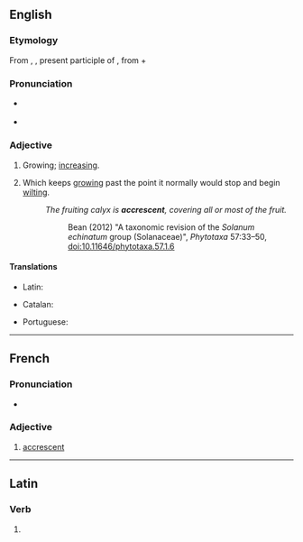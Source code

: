 ==English==

===Etymology===
From {{der|en|la|accrescens}}, {{m|la|accrescentis}}, present participle of {{m|la|accresco|accrescere}}, from {{m|la|ad}} + {{m|la|cresco|crescere|to grow}}

===Pronunciation===
* {{a|RP}} {{IPA|/əˈkɹɛsənt/|lang=en}}
* {{audio|en-us-accrescent.ogg|Audio (US)|lang=en}}

===Adjective===
{{en-adj}}

# Growing; [[increasing]].
#: {{rfquotek|Shuckford}}
# {{lb|en|botany}} Which keeps [[grow]]ing past the point it normally would stop and begin [[wilt]]ing.
#: ''The fruiting calyx is '''accrescent''', covering all or most of the fruit.''
#::Bean (2012) "A taxonomic revision of the ''Solanum echinatum'' group (Solanaceae)", ''Phytotaxa''  57:33–50, doi:10.11646/phytotaxa.57.1.6

====Translations====
{{trans-top|growing}}
* Latin: {{t|la|accrescens}}
{{trans-mid}}
{{trans-bottom}}

{{trans-top|botany}}
* Catalan: {{t+|ca|acrescent}}
{{trans-mid}}
* Portuguese: {{t+|pt|acrescente}}
{{trans-bottom}}

----

==French==

===Pronunciation===
* {{fr-IPA}}

===Adjective===
{{fr-adj}}

# {{lb|fr|botany}} [[#English|accrescent]]

----

==Latin==

===Verb===
{{la-verb-form|accrescent}}

# {{inflection of|accrescō||3|p|futr|actv|indc|lang=la}}